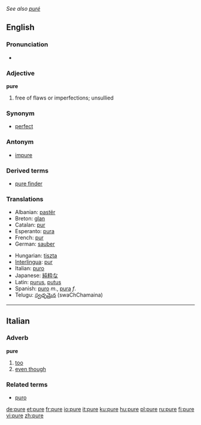''See also [[puré]]''
==English==

===Pronunciation===
*{{audio|en-us-pure.ogg|Audio (US)}}

===Adjective===
'''pure'''
#free of flaws or imperfections; unsullied

===Synonym===
*[[perfect]]

===Antonym===
*[[impure]]

===Derived terms===
*[[pure finder]]

===Translations===
{{top}}
*Albanian: [[pastër]]
*Breton: [[glan]]
*Catalan: [[pur]]
*Esperanto: [[pura]]
*French: [[pur]]
*German: [[sauber]]
{{mid}}
*Hungarian: [[tiszta]]
*[[Interlingua]]: [[pur]] 
*Italian: [[puro]]
*Japanese: [[純粋]]な
*Latin: [[purus]], [[putus]]
*Spanish: [[puro]] ''m''., [[pura]] ''f''.
*Telugu: [[స్వఛ్ఛమైన]] (swaChChamaina)
{{bottom}}

----

==Italian==
===Adverb===
'''pure'''

# [[too]]
# [[even though]]

===Related terms===
*[[puro]]

[[de:pure]]
[[et:pure]]
[[fr:pure]]
[[io:pure]]
[[it:pure]]
[[ku:pure]]
[[hu:pure]]
[[pl:pure]]
[[ru:pure]]
[[fi:pure]]
[[vi:pure]]
[[zh:pure]]